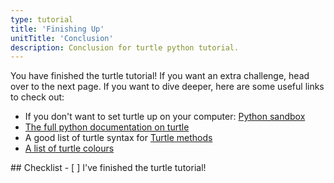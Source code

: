 ```yaml
---
type: tutorial
title: 'Finishing Up'
unitTitle: 'Conclusion'
description: Conclusion for turtle python tutorial.
---
```



You have finished the turtle tutorial! If you want an extra challenge, head over to the next page.
If you want to dive deeper, here are some useful links to check out:
 - If you don't want to set turtle up on your computer: [Python sandbox](https://pythonsandbox.com/turtle)
 - [The full python documentation on turtle](https://docs.python.org/3/library/turtle.html)
 - A good list of turtle syntax for [Turtle methods](https://docs.python.org/3/library/turtle.html#turtle-methods)
 - [A list of turtle colours](https://trinket.io/docs/colors)

<Box icon="check-list">
## Checklist

<Checklist>
- [ ] I've finished the turtle tutorial!
</Checklist>
</Box>